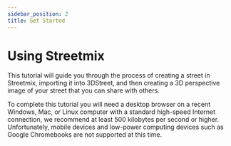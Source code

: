 ```yaml
---
sidebar_position: 2
title: Get Started
---
```


# Using Streetmix
This tutorial will guide you through the process of creating a street in Streetmix, importing it into 3DStreet, and then creating a 3D perspective image of your street that you can share with others.

To complete this tutorial you will need a desktop browser on a recent Windows, Mac, or Linux computer with a standard high-speed Internet connection, we recommend at least 500 kilobytes per second or higher. Unfortunately, mobile devices and low-power computing devices such as Google Chromebooks are not supported at this time.



<MuxPlayer
    streamType="on-demand"
    playbackId="TSxTjFBKoeTnspoQo02BFBPZXel6Pqtoo"
    primaryColor="#FFFFFF"
    secondaryColor="#000000"
    accentColor="#653CB0"
/><br/>
